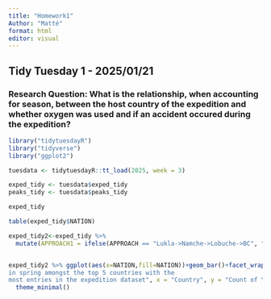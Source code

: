 ```yaml
---
title: "Homework1"
Author: "Matté"
format: html
editor: visual
---
```


## Tidy Tuesday 1 - 2025/01/21
### Research Question: What is the relationship, when accounting for season, between the host country of the expedition and whether oxygen was used and if an accident occured during the expedition?

```r
library("tidytuesdayR")
library("tidyverse")
library("ggplot2")

```

```r
tuesdata <- tidytuesdayR::tt_load(2025, week = 3)

exped_tidy <- tuesdata$exped_tidy
peaks_tidy <- tuesdata$peaks_tidy

exped_tidy

```

```r
table(exped_tidy$NATION)

exped_tidy2<-exped_tidy %>% 
  mutate(APPROACH1 = ifelse(APPROACH == "Lukla->Namche->Lobuche->BC", "Yes", "No")) %>% filter(NATION %in% c("Nepal","USA","UK","India","Austria")) %>% filter(APPROACH1=="Yes")


exped_tidy2 %>% ggplot(aes(x=NATION,fill=NATION))+geom_bar()+facet_wrap(~SEASON_FACTOR)+ labs(title = "Comparing the number of Lukla->Namche->Lobuche->BC approaches taken
in spring amongst the top 5 countries with the 
most entries in the expedition dataset", x = "Country", y = "Count of Yes Responses") +
  theme_minimal()





```
